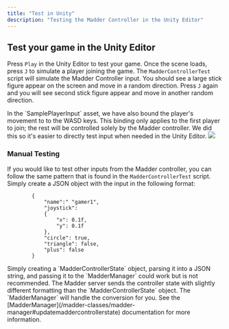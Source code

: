 ```yaml
---
title: "Test in Unity"
description: "Testing the Madder Controller in the Unity Editor"
---
```


## Test your game in the Unity Editor

Press `Play` in the Unity Editor to test your game. Once the scene loads, press `J` to simulate a player joining
the game. The `MadderControllerTest` script will simulate the Madder Controller input. You should see a large stick
figure appear on the screen and move in a random direction. Press `J` again and you will see second stick figure appear
and move in another random direction.

<Info>
  In the `SamplePlayerInput` asset, we have also bound the player's movement to
  to the WASD keys. This binding only applies to the first player to join; the
  rest will be controlled solely by the Madder controller. We did this so it's
  easier to directly test input when needed in the Unity Editor.
</Info>

<img src="/images/sample-player.gif" />

### Manual Testing

If you would like to test other inputs from the Madder controller, you can follow the same pattern that is found in the
`MadderControllerTest` script. Simply create a JSON object with the input in the following format:

```jsonControllerState
        {
            "name":" "gamer1",
            "joystick":
            {
                "x": 0.1f,
                "y": 0.1f
            },
            "circle": true,
            "triangle": false,
            "plus": false
        }
```

<Note>
  Simply creating a `MadderControllerState` object, parsing it into a JSON
  string, and passing it to the `MadderManager` could work but is not
  recommended. The Madder server sends the controller state with slightly
  different formatting than the `MadderControllerState` object. The
  `MadderManager` will handle the conversion for you. See the
  [MadderManager](/madder-classes/madder-manager#updatemaddercontrollerstate)
  documentation for more information.
</Note>
